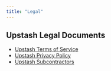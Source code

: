 ```yaml
---
title: "Legal"
---
```

## Upstash Legal Documents
- [Upstash Terms of Service](https://upstash.com/trust/terms.pdf)
- [Upstash Privacy Policy](https://upstash.com/trust/privacy.pdf)
- [Upstash Subcontractors](https://upstash.com/trust/subprocessors.pdf)